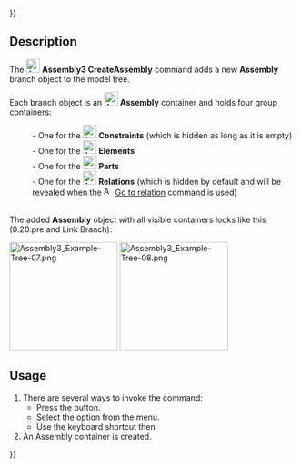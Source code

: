 {{UnfinishedDocu{{#translation:}}}}
<languages/>

{{Docnav
|
|[[Assembly3_GroupObjects|Group objects]]
|[[Assembly3_Workbench|Assembly3]]
|
|IconR=Assembly_New_Group.svg
|IconC=Assembly3_workbench_icon.svg
}}

{{GuiCommand
|Name=Assembly3 CreateAssembly
|Icon=Assembly_New_Assembly.svg
|MenuLocation=Assembly3 → Create assembly
|Workbenches=[[Assembly3_Workbench|Assembly3]]
|Shortcut={{KEY|A}} {{KEY|N}}
}}

== Description ==

The [[Image:Assembly_New_Assembly.svg‎‎|24px]] '''Assembly3 CreateAssembly''' command adds a new '''Assembly''' branch object  to the model tree.

Each branch object is an [[Image:Assembly_Assembly_Tree.svg|24px]] '''Assembly''' container and holds four group containers:
:- One for the [[Image:Assembly_Assembly_Constraints_Tree.svg|24px]] '''Constraints''' (which is hidden as long as it is empty)
:- One for the [[Image:Assembly_Assembly_Element_Tree.svg|24px]] '''Elements'''
:- One for the [[Image:Assembly_Assembly_Part_Tree.svg|24px]] '''Parts'''
:- One for the [[Image:Assembly_Assembly_Relation_Tree.svg|24px]] '''Relations''' (which is hidden by default and will be revealed when the [[Image:Assembly_GotoRelation.svg|16px]] [[Assembly3_GoToRelation|Go to relation]] command is used)

</br>
The added '''Assembly''' object with all visible containers looks like this (0.20.pre and Link Branch): 

[[Image:Assembly3 Example-Tree-07.png|190px]] [[Image:Assembly3 Example-Tree-08.png|190px]]

== Usage ==

# There are several ways to invoke the command:
#* Press the {{Button|[[Image:Assembly_New_Assembly.svg‎‎|16px]] [[Assembly3_CreateAssembly|Create assembly]]}} button.
#* Select the {{MenuCommand|Assembly3 → [[Image:Assembly_New_Assembly.svg‎‎|16px]] Create assembly}} option from the menu.
#* Use the keyboard shortcut {{KEY|A}} then {{KEY|N}}
# An Assembly container is created.


{{Docnav
|
|[[Assembly3_GroupObjects|Group objects]]
|[[Assembly3_Workbench|Assembly3]]
|
|IconR=Assembly_New_Group.svg
|IconC=Assembly3_workbench_icon.svg
}}

{{Userdocnavi{{#translation:}}}}